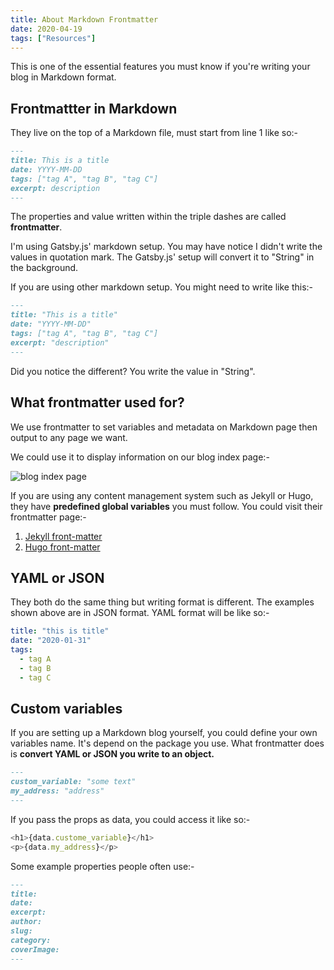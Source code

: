 ```yaml
---
title: About Markdown Frontmatter
date: 2020-04-19
tags: ["Resources"]
---
```


This is one of the essential features you must know if you're writing your blog in Markdown format.

## Frontmattter in Markdown

They live on the top of a Markdown file, must start from line 1 like so:-

```md
---
title: This is a title
date: YYYY-MM-DD
tags: ["tag A", "tag B", "tag C"]
excerpt: description
---
```

The properties and value written within the triple dashes are called **frontmatter**.

I'm using Gatsby.js' markdown setup. You may have notice I didn't write the values in quotation mark. The Gatsby.js' setup will convert it to "String" in the background.

If you are using other markdown setup. You might need to write like this:-

```md
---
title: "This is a title"
date: "YYYY-MM-DD"
tags: ["tag A", "tag B", "tag C"]
excerpt: "description"
---
```

Did you notice the different? You write the value in "String".

## What frontmatter used for?

We use frontmatter to set variables and metadata on Markdown page then output to any page we want.

We could use it to display information on our blog index page:-

![blog index page](../assets/blog-index-page.jpg)

If you are using any content management system such as Jekyll or Hugo, they have **predefined global variables** you must follow. You could visit their frontmatter page:-

<ol>
  <li>
    <a
      href="https://jekyllrb.com/docs/front-matter/"
      target="_blank"
      rel="noreferrer noopener"
    >
      Jekyll front-matter
    </a>
  </li>
  <li>
    <a
      href="https://gohugo.io/content-management/front-matter/"
      target="_blank"
      rel="noreferrer noopener"
    >
      Hugo front-matter
    </a>
  </li>
</ol>

## YAML or JSON

They both do the same thing but writing format is different. The examples shown above are in JSON format. YAML format will be like so:-

```yaml
title: "this is title"
date: "2020-01-31"
tags:
  - tag A
  - tag B
  - tag C
```

## Custom variables

If you are setting up a Markdown blog yourself, you could define your own variables name. It's depend on the package you use. What frontmatter does is **convert YAML or JSON you write to an object.**

```md
---
custom_variable: "some text"
my_address: "address"
---
```

If you pass the props as data, you could access it like so:-

```js
<h1>{data.custome_variable}</h1>
<p>{data.my_address}</p>
```

Some example properties people often use:-

```md
---
title:
date:
excerpt:
author:
slug:
category:
coverImage:
---
```
